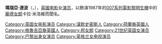 {{noteTA
|G1=Movie
|G2=Show
|1=zh-cn:黎明杀机; zh-tw:007：黎明生機; zh-hk:鐵金剛大戰特務飛龍;
|2=zh-tw:龐德; zh-hk:邦; zh-cn:邦德;
}}
{{藝人
| 姓名     = 瑪瑞亞·達波
| 類型     = 女演員
| 圖片     = Maryam d'Abo.jpg
| 圖片尺寸 = 
| 圖片簡介 = 1987年的瑪瑞亞·達波
| 原名     = 
| 外文名   = 
| 外文     = 
| 羅馬拼音 = 
| 英文名   = Maryam d'Abo
| 綽號     = 
| 其他藝名 = 
| 國籍     = {{UK}}
| 民族     = 
| 籍貫     = 
| 出生日期 = {{birth date and age|1960|12|27}}
| 出生地點 = {{UK}}[[倫敦|倫敦]][[哈默史密斯|哈默史密斯]]
| 生肖     = 
| 星座     = 
| 逝世日期 = 
| 逝世地點 = 
| 職業     = 演員 
| 語言     = 英語
| 三圍     = 
| 血型     = 
| 身高     = 
| 體重     = 
| 教育程度 = 
| 宗教信仰 = 
| 父母     = 
| 配偶     = {{marriage|Hugh Hudson|2003}}
| 兒女     = 
| 音樂類型 = 
| 演奏樂器 = 
| 出身地   = 
| 出道作   = 
| 出道日期 = 
| 代表作   = 《[[黎明生機|黎明生機]]》
| 活躍年代 = 1983年至今
| 唱片公司 = 
| 經紀公司 = 
| 網站     = 
| 相關團體 = 
| 獎項     = 
| IMDb    = 
| 現任成員 = 
| 過往成員 = 
| 音樂專輯 = 
| 電影     = 
| 電視節目 = 
| 舞臺劇   = 
| 書籍     = 
}}
'''瑪瑞亞·達波'''（{{lang|en|Maryam d'Abo}}，{{bd|1960年|12月27日|catIdx=D’Abo}}），[[英國|英國]][[电影|电影]]女[[演员|演员]]，以飾演1987年的[[007系列電影|007系列電影]][[黎明生機|黎明生機]]中的[[龐德女郎|龐德女郎]]卡拉·米洛維而聞名。

{{DEFAULTSORT: D’abo, Maryam}}
[[Category:英国女电影演员|Category:英国女电影演员]]
[[Category:漢默史密斯人|Category:漢默史密斯人]]
[[Category:荷蘭裔英國人|Category:荷蘭裔英國人]]
[[Category:格魯吉亞裔英國人|Category:格魯吉亞裔英國人]]
[[Category:邦女郎|Category:邦女郎]]
[[Category:21世纪英国女演员|Category:21世纪英国女演员]]
[[Category:巴黎出身女演员|Category:巴黎出身女演员]]
[[Category:英格兰女电视演员|Category:英格兰女电视演员]]